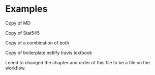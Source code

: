 # Examples

Copy of MD

Copy of Stat545

Copy of a combination of both

Copy of boilerplate netlify travis textbook

I need to changed the chapter and order of this file to be a file on the workflow.




